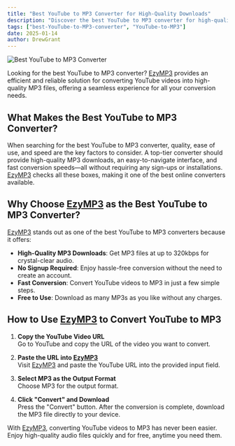 ```yaml
---
title: "Best YouTube to MP3 Converter for High-Quality Downloads"
description: "Discover the best YouTube to MP3 converter for high-quality audio downloads. Learn how to convert YouTube videos into MP3 files quickly and easily."
tags: ["best-YouTube-to-MP3-converter", "YouTube-to-MP3"]
date: 2025-01-14
author: DrewGrant
---
```


![Best YouTube to MP3 Converter](/assets/images/blog/illustration-youtube-to-mp3-converter.webp)

Looking for the best YouTube to MP3 converter? [EzyMP3](/) provides an efficient and reliable solution for converting YouTube videos into high-quality MP3 files, offering a seamless experience for all your conversion needs.

## What Makes the Best YouTube to MP3 Converter?

When searching for the best YouTube to MP3 converter, quality, ease of use, and speed are the key factors to consider. A top-tier converter should provide high-quality MP3 downloads, an easy-to-navigate interface, and fast conversion speeds—all without requiring any sign-ups or installations. [EzyMP3](/) checks all these boxes, making it one of the best online converters available.

## Why Choose [EzyMP3](/) as the Best YouTube to MP3 Converter?

[EzyMP3](/) stands out as one of the best YouTube to MP3 converters because it offers:
- **High-Quality MP3 Downloads**: Get MP3 files at up to 320kbps for crystal-clear audio.
- **No Signup Required**: Enjoy hassle-free conversion without the need to create an account.
- **Fast Conversion**: Convert YouTube videos to MP3 in just a few simple steps.
- **Free to Use**: Download as many MP3s as you like without any charges.

## How to Use [EzyMP3](/) to Convert YouTube to MP3

1. **Copy the YouTube Video URL**  
   Go to YouTube and copy the URL of the video you want to convert.

2. **Paste the URL into [EzyMP3](/)**  
   Visit [EzyMP3](/) and paste the YouTube URL into the provided input field.

3. **Select MP3 as the Output Format**  
   Choose MP3 for the output format.

4. **Click "Convert" and Download**  
   Press the "Convert" button. After the conversion is complete, download the MP3 file directly to your device.

With [EzyMP3](/), converting YouTube videos to MP3 has never been easier. Enjoy high-quality audio files quickly and for free, anytime you need them.

